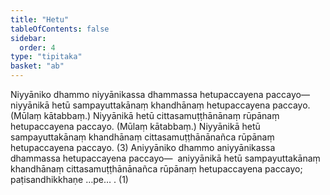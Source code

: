 ```yaml
---
title: "Hetu"
tableOfContents: false
sidebar:
  order: 4
type: "tipitaka"
basket: "ab"
---
```



<DynamicBreadcrumb />

<Division number="313">

<Paragraph number="4742">
Niyyāniko dhammo niyyānikassa dhammassa hetupaccayena paccayo—  niyyānikā hetū sampayuttakānaṃ khandhānaṃ hetupaccayena paccayo. (Mūlaṃ kātabbaṃ.) Niyyānikā hetū cittasamuṭṭhānānaṃ rūpānaṃ hetupaccayena paccayo. (Mūlaṃ kātabbaṃ.) Niyyānikā hetū sampayuttakānaṃ khandhānaṃ cittasamuṭṭhānānañca rūpānaṃ hetupaccayena paccayo. (3)
</Paragraph>

<Paragraph number="4743">
Aniyyāniko dhammo aniyyānikassa dhammassa hetupaccayena paccayo—  aniyyānikā hetū sampayuttakānaṃ khandhānaṃ cittasamuṭṭhānānañca rūpānaṃ hetupaccayena paccayo; paṭisandhikkhaṇe …pe… . (1)
</Paragraph>
</Division>